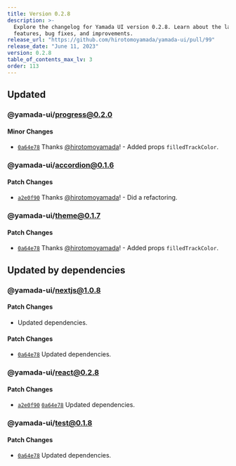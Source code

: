 ```yaml
---
title: Version 0.2.8
description: >-
  Explore the changelog for Yamada UI version 0.2.8. Learn about the latest
  features, bug fixes, and improvements.
release_url: "https://github.com/hirotomoyamada/yamada-ui/pull/99"
release_date: "June 11, 2023"
version: 0.2.8
table_of_contents_max_lv: 3
order: 113
---
```


## Updated

### @yamada-ui/progress@0.2.0

#### Minor Changes

- [`0a64e78`](https://github.com/hirotomoyamada/yamada-ui/commit/0a64e7895dc1bbb2cba5230e9e7d16836f5a2f4c) Thanks [@hirotomoyamada](https://github.com/hirotomoyamada)! - Added props `filledTrackColor`.

### @yamada-ui/accordion@0.1.6

#### Patch Changes

- [`a2e0f90`](https://github.com/hirotomoyamada/yamada-ui/commit/a2e0f90d44bf83191c6bf252faa4976deeee7a91) Thanks [@hirotomoyamada](https://github.com/hirotomoyamada)! - Did a refactoring.

### @yamada-ui/theme@0.1.7

#### Patch Changes

- [`0a64e78`](https://github.com/hirotomoyamada/yamada-ui/commit/0a64e7895dc1bbb2cba5230e9e7d16836f5a2f4c) Thanks [@hirotomoyamada](https://github.com/hirotomoyamada)! - Added props `filledTrackColor`.

## Updated by dependencies

### @yamada-ui/nextjs@1.0.8

#### Patch Changes

- Updated dependencies.

#### Patch Changes

- [`0a64e78`](https://github.com/hirotomoyamada/yamada-ui/commit/0a64e7895dc1bbb2cba5230e9e7d16836f5a2f4c) Updated dependencies.

### @yamada-ui/react@0.2.8

#### Patch Changes

- [`a2e0f90`](https://github.com/hirotomoyamada/yamada-ui/commit/a2e0f90d44bf83191c6bf252faa4976deeee7a91) [`0a64e78`](https://github.com/hirotomoyamada/yamada-ui/commit/0a64e7895dc1bbb2cba5230e9e7d16836f5a2f4c) Updated dependencies.

### @yamada-ui/test@0.1.8

#### Patch Changes

- [`0a64e78`](https://github.com/hirotomoyamada/yamada-ui/commit/0a64e7895dc1bbb2cba5230e9e7d16836f5a2f4c) Updated dependencies.
